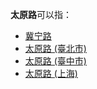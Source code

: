 '''太原路'''可以指：
*[[冀宁路|冀宁路]]
*[[太原路_(臺北市)|太原路 (臺北市)]]
*[[太原路_(臺中市)|太原路 (臺中市)]]
*[[太原路_(上海)|太原路 (上海)]]
{{disambig|T太|cat=三字地名消歧義}}